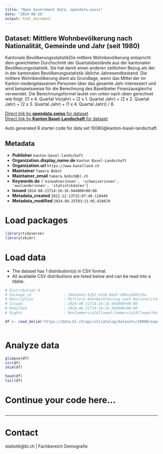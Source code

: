 ```yaml
---
title: "Open Government Data, opendata.swiss"
date: "2024-08-26"
output: html_document
---
```


## Dataset: Mittlere Wohnbevölkerung nach Nationalität, Gemeinde und Jahr (seit 1980)

Kantonale BevölkerungsstatistikDie mittlere Wohnbevölkerung entspricht dem gewichteten Durchschnitt der Quartalsbestände aus der kantonalen Bevölkerungsstatistik. Sie hat damit einen anderen zeitlichen Bezug als der in der kantonalen Bevölkerungsstatistik übliche Jahresendbestand. Die mittlere Wohnbevölkerung dient als Grundlage, wenn das Mittel der im Kanton niedergelassenen Personen über das gesamte Jahr interessiert und wird beispielsweise für die Berechnung des Baselbieter Finanzausgleichs verwendet. Die Berechnungsformel lautet von unten nach oben gerechnet wie folgt: ((1 x 4. Quartal Vorjahr) + (2 x 1. Quartal Jahr) + (2 x 2. Quartal Jahr) + (2 x 3. Quartal Jahr) + (1 x 4. Quartal Jahr)) / 8.

[Direct link by **opendata.swiss** for dataset](https://opendata.swiss/de/dataset/mittlere-wohnbevolkerung-nach-nationalitat-gemeinde-und-jahr-ab-1980)<br>
[Direct link by **Kanton Basel-Landschaft** for dataset](https://data.bl.ch/explore/dataset/10080/)

Auto generated R starter code for data set 10080@kanton-basel-landschaft.

## Metadata

- **Publisher** `kanton-basel-landschaft`
- **Organization.display_name.de** `Kanton Basel-Landschaft`
- **Organization.url** `https://www.baselland.ch`
- **Maintainer** `Tamara Bobst`
- **Maintainer_email** `tamara.bobst@bl.ch`
- **Keywords.de** `['einwohnerinnen', 'schweizerinnen', 'auslanderinnen', 'statistikdaten']`
- **Issued** `2024-08-21T14:16:16.944000+00:00`
- **Metadata_created** `2022-12-13T15:07:40.118449`
- **Metadata_modified** `2024-08-25T03:11:05.634670`


# Load packages

```r

library(tidyverse)
library(skimr)

```

# Load data

-   The dataset has 1 distribution(s) in CSV format.
-   All available CSV distributions are listed below and can be read into a tibble.

```r

# Distribution 0
# Package_id               : 39b5e6e5-6292-4150-86d7-d09ce9d87c0a
# Description              : Mittlere Wohnbevölkerung nach Nationalität, Gemeinde und Jahr (seit 1980) (csv)
# Issued                   : 2024-08-21T14:16:16.944000+00:00
# Modified                 : 2024-08-21T14:16:16.944000+00:00
# Rights                   : NonCommercialAllowed-CommercialAllowed-ReferenceRequired

df <- read_delim('https://data.bl.ch/api/v2/catalog/datasets/10080/exports/csv?use_labels=true')



```

# Analyze data

```r

glimpse(df)
str(df)
skim(df)

head(df)
tail(df)

```

# Continue your code here...

```r

```

------------------------------------------------------------------------

# Contact

statistik@bl.ch | Fachbereich Demografie
